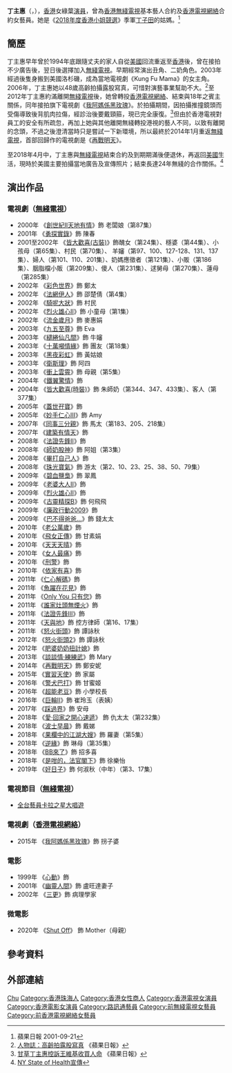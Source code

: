 {{藝人
|姓名 = 丁主惠
|類型 = 女演員
|羅馬拼音 = Ting Che-Wai<br>Ting Chu-Wai（香港拼音）
|英文名 = Camy
|國籍 = {{CHN-HKG}}<br>{{US}}
|出生日期 = {{birth date and age|1958|7|7}}
|出生地點 = {{HKG-1955}}
|出道日期 = 1982年
|活躍年代 = 1982年至今
|出身地 = {{CHN-HKG}}
|職業 = 影視演員
|教育程度 = 大學
|配偶 = 已婚
|親屬 = [[丁子田|丁子田]]（姪女）
|语言 = [[英語|英語]]、[[粵語|粵語]]
|經紀公司 = [[無綫電視|無綫電視]]（1994年－2012年、2014年－2018年）<br>[[香港電視網絡|香港電視]]（2013年）
|imdb = 1724836
}}

'''丁主惠'''（{{lang-en|Camy Ting Che-Wai}}，{{bd|1958年|7月7日||}}），[[香港|香港]]女綠葉[[演員|演員]]，曾為[[香港|香港]][[無綫電視|無綫電視]]基本藝人合約及[[香港電視網絡|香港電視網絡]]合約女藝員。她是《[[2018年度香港小姐競選|2018年度香港小姐競選]]》季軍[[丁子田|丁子田]]的姑媽。<ref>蘋果日報 2001-09-21</ref>

== 簡歷 ==
丁主惠早年曾於1994年底跟隨丈夫的家人自從[[美國|美國]]回流重返至[[香港|香港]]後，曾在接拍不少廣告後，翌日後選擇加入[[無綫電視|無綫電視]]。早期經常演出丑角、二奶角色。2003年經過後隻身搬到美國洛杉磯，成為當地電視劇《Kung Fu Mama》的女主角。2006年，丁主惠她以48歲高齡拍攝露股寫真，可惜對演藝事業幫助不大。<ref>[https://hk.entertainment.appledaily.com/entertainment/daily/article/20130602/18280423 人物誌：高齡拍露股寫真] {{Wayback|url=https://hk.entertainment.appledaily.com/entertainment/daily/article/20130602/18280423 |date=20180829180748 }}《蘋果日報》</ref>至2012年丁主惠約滿離開[[無綫電視|無綫電視]]後，她曾轉投[[香港電視網絡|香港電視網絡]]、結束與18年之賓主關係，同年接拍旗下電視劇《[[我阿媽係黑玫瑰|我阿媽係黑玫瑰]]》。於拍攝期間，因拍攝推撞鏡頭而受傷導致後背肌肉拉傷，經診治後要戴頸箍，現已完全康復。<ref>[http://hk.apple.nextmedia.com/entertainment/first/20130602/18280421 甘草丁主惠控訴王維基收買人命] {{Wayback|url=http://hk.apple.nextmedia.com/entertainment/first/20130602/18280421 |date=20160917060551 }}《蘋果日報》</ref>但由於香港電視對員工的安全有所疏忽，再加上她與其他離開無綫轉投港視的藝人不同，以致有離開的念頭，不過之後澄清當時只是嘗試一下新環境，所以最終於2014年1月重返[[無綫電視|無綫電視]]，首部回歸作的電視劇是《[[再戰明天|再戰明天]]》。

至2018年4月中，丁主惠與[[無綫電視|無綫電視]]結束合約及到期期滿後便退休，再返回[[美國|美國]]生活，現時於美國主要拍攝當地廣告及宣傳照片；結束長達24年無綫的合作關係。<ref>[https://www.facebook.com/635630776461179/posts/3884323068258584/?d=n NY State of Health宣傳] </ref>

== 演出作品 ==
===電視劇（[[無綫電視|無綫電視]]）===
{{未完成列表}}
*2000年 《[[創世紀II天地有情|創世紀II天地有情]]》飾 老闆娘（第87集）
*2001年 《[[勇探實錄|勇探實錄]]》飾 陳春
*2001至2002年 《[[皆大歡喜_(古裝電視劇)|皆大歡喜(古裝)]]》飾醜女（第24集）、穩婆（第44集）、小孩母（第65集）、村民（第70集）、 羊嬸（第97、100、127-128、131、137集）、婦人（第101、110、201集）、奶媽應徵者（第121集）、小販（第186集）、胭脂檔小販（第209集）、傻人（第231集）、逑舅母（第270集）、蓮母（第285集）
*2002年 《[[彩色世界|彩色世界]]》飾 鄭太
*2002年 《[[法網伊人|法網伊人]]》飾 邵楚倩（第4集）
*2002年 《[[騎呢大狀|騎呢大狀]]》飾 村民
*2002年 《[[烈火雄心II|烈火雄心II]]》飾 小童母（第1集）
*2002年 《[[流金歲月_(無綫電視劇)|流金歲月]]》飾 麥惠娟
*2003年 《[[九五至尊|九五至尊]]》飾 Eva
*2003年 《[[繾綣仙凡間|繾綣仙凡間]]》飾 牛嬸
*2003年 《[[十萬噸情緣|十萬噸情緣]]》飾 團友（第18集）
*2003年 《[[黑夜彩虹|黑夜彩虹]]》飾 黃姑娘
*2003年 《[[衛斯理_(無綫電視劇集)|衛斯理]]》飾 阿四
*2003年 《[[衝上雲霄|衝上雲霄]]》飾 母親（第5集）
*2004年 《[[鐵翼驚情|鐵翼驚情]]》飾
*2004年 《[[皆大歡喜_(時裝電視劇)|皆大歡喜(時裝)]]》飾 朱師奶（第344、347、433集）、客人（第377集）
*2005年 《[[蓋世孖寶|蓋世孖寶]]》飾
*2005年 《[[妙手仁心III|妙手仁心III]]》飾 Amy
*2007年 《[[同事三分親|同事三分親]]》飾 馬太（第183、205、218集）
*2007年 《[[建築有情天|建築有情天]]》飾
*2008年 《[[法證先鋒II|法證先鋒II]]》飾
*2008年 《[[師奶股神|師奶股神]]》飾 阿姐（第3集）
*2008年 《[[畢打自己人|畢打自己人]]》飾
*2008年 《[[珠光寶氣_(電視劇)|珠光寶氣]]》飾 游太（第2、10、23、25、38、50、79集）
*2009年 《[[碧血鹽梟|碧血鹽梟]]》飾 翠鳳
*2009年 《[[老婆大人II|老婆大人II]]》飾
*2009年 《[[烈火雄心II|烈火雄心II]]》飾
*2009年 《[[古靈精探B|古靈精探B]]》飾 何飛飛
*2009年 《[[廉政行動2009|廉政行動2009]]》飾
*2009年 《[[巴不得爸爸...|巴不得爸爸...]]》飾 錢太太
*2010年 《[[老公萬歲|老公萬歲]]》飾
*2010年 《[[飛女正傳_(電視劇)|飛女正傳]]》飾 甘素娟
*2010年 《[[天天天晴|天天天晴]]》飾
*2010年 《[[女人最痛|女人最痛]]》飾
*2010年 《[[刑警_(無綫電視劇)|刑警]]》飾
*2010年 《[[依家有喜|依家有喜]]》飾
*2011年 《[[仁心解碼|仁心解碼]]》飾
*2011年 《[[魚躍在花見|魚躍在花見]]》飾
*2011年 《[[Only_You_只有您|Only You 只有您]]》飾
*2011年 《[[誰家灶頭無煙火|誰家灶頭無煙火]]》飾
*2011年 《[[法證先鋒III|法證先鋒III]]》飾
*2011年 《[[天與地_(無綫電視劇)|天與地]]》飾 控方律師（第16、17集）
*2011年 《[[怒火街頭|怒火街頭]]》飾 譚詠秋
*2012年 《[[怒火街頭2|怒火街頭2]]》飾 譚詠秋
*2012年 《[[肥婆奶奶扭計媳|肥婆奶奶扭計媳]]》飾
*2013年 《[[談談情·練練武|談談情·練練武]]》飾 Mary
*2014年 《[[再戰明天|再戰明天]]》飾 鄭安妮
*2015年 《[[實習天使|實習天使]]》飾 家屬
*2016年 《[[警犬巴打|警犬巴打]]》飾 甘蜜姬
*2016年 《[[超能老豆|超能老豆]]》飾 小學校長
*2016年 《[[巨輪II|巨輪II]]》飾 崔玲玉（表姨）
*2017年 《[[踩過界|踩過界]]》飾 安母
*2018年 《[[愛·回家之開心速遞|愛·回家之開心速遞]]》 飾 仇太太（第232集）
*2018年 《[[波士早晨|波士早晨]]》飾 戴娣
*2018年 《[[果欄中的江湖大嫂|果欄中的江湖大嫂]]》飾 羅妻（第5集）
*2018年 《[[逆緣|逆緣]]》飾 琳母（第35集）
*2018年 《[[BB來了|BB來了]]》飾 招多喜
*2018年 《[[是咁的，法官閣下|是咁的，法官閣下]]》飾 徐樂怡
*2019年 《[[好日子_(無綫電視劇)|好日子]]》飾 何淑秋（中年）（第3、17集）

===電視節目（[[無綫電視|無綫電視]]）===
*[[全台藝員卡拉之星大唱遊|全台藝員卡拉之星大唱遊]]

===電視劇（[[香港電視網絡|香港電視網絡]]）===
*2015年 《[[我阿媽係黑玫瑰|我阿媽係黑玫瑰]]》飾 拐子婆

===電影===
*1999年 《[[心動|心動]]》飾
*2001年 《[[幽靈人間|幽靈人間]]》飾 盧旺達妻子
*2002年 《[[三更_(電影)|三更]]》飾 病理學家

===微電影===
*2020年 《[[Shut_Off|Shut Off]]》 飾 Mother（母親）

== 參考資料 ==
{{reflist}}

== 外部連結 ==
{{DEFAULTSORT:Ting}}
[[Category:丁姓|Chu]]
[[Category:香港珠海人|Category:香港珠海人]]
[[Category:香港女性商人|Category:香港女性商人]]
[[Category:香港電視女演員|Category:香港電視女演員]]
[[Category:香港電影女演員|Category:香港電影女演員]]
[[Category:路訊通藝員|Category:路訊通藝員]]
[[Category:前無綫電視女藝員|Category:前無綫電視女藝員]]
[[Category:前香港電視網絡女藝員|Category:前香港電視網絡女藝員]]